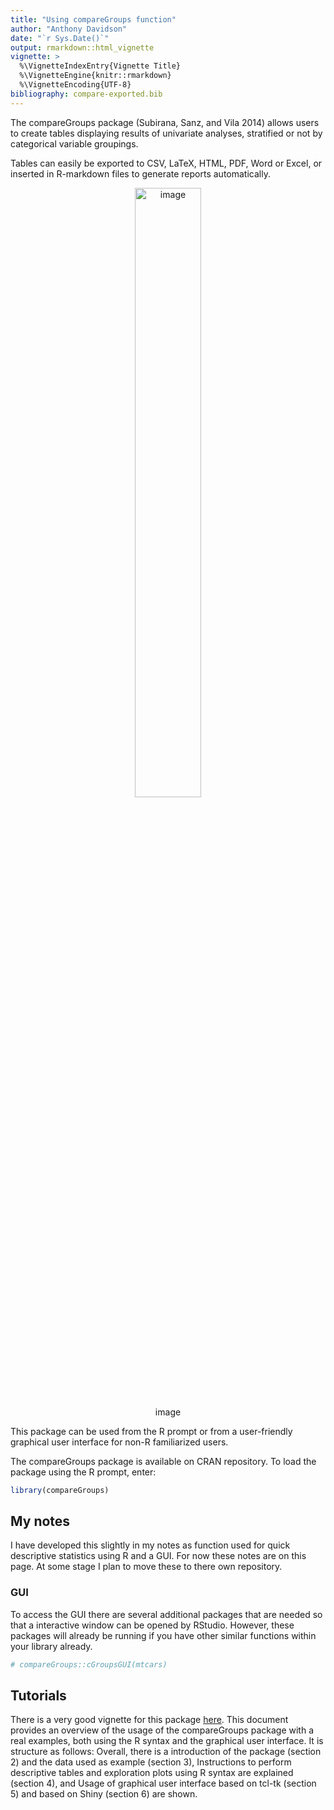 ```yaml
---
title: "Using compareGroups function"
author: "Anthony Davidson"
date: "`r Sys.Date()`"
output: rmarkdown::html_vignette
vignette: >
  %\VignetteIndexEntry{Vignette Title}
  %\VignetteEngine{knitr::rmarkdown}
  %\VignetteEncoding{UTF-8}
bibliography: compare-exported.bib
---
```


The compareGroups package (Subirana, Sanz, and Vila 2014) allows users to create tables displaying results of univariate analyses, stratified or not by categorical variable groupings.

Tables can easily be exported to CSV, LaTeX, HTML, PDF, Word or Excel, or inserted in R-markdown files to generate reports automatically.

<center>
![image](./img/compareGroups-gui-shot.jpg){
width=50% }
</center>

This package can be used from the R prompt or from a user-friendly graphical user interface for non-R familiarized users.

The compareGroups package is available on CRAN repository. To load the package using the R prompt, enter:

```r
library(compareGroups)
```

## My notes

I have developed this slightly in my notes as function used for quick descriptive statistics using R and a GUI. For now these notes are on this page. At some stage I plan to move these to there own repository.

### GUI

To access the GUI there are several additional packages that are needed so that a interactive window can be opened by RStudio. However, these packages will already be running if you have other similar functions within your library already.

```r
# compareGroups::cGroupsGUI(mtcars)
```

## Tutorials

There is a very good vignette for this package [here]("https://cran.r-project.org/web/packages/compareGroups/vignettes/compareGroups_vignette.html#launch-the-wui-application"). This document provides an overview of the usage of the compareGroups package with a real examples, both using the R syntax and the graphical user interface. It is structure as follows:
Overall, there is a introduction of the package (section 2) and the data used as example (section 3),
Instructions to perform descriptive tables and exploration plots using R syntax are explained (section 4), and
Usage of graphical user interface based on tcl-tk (section 5) and based on Shiny (section 6) are shown.



